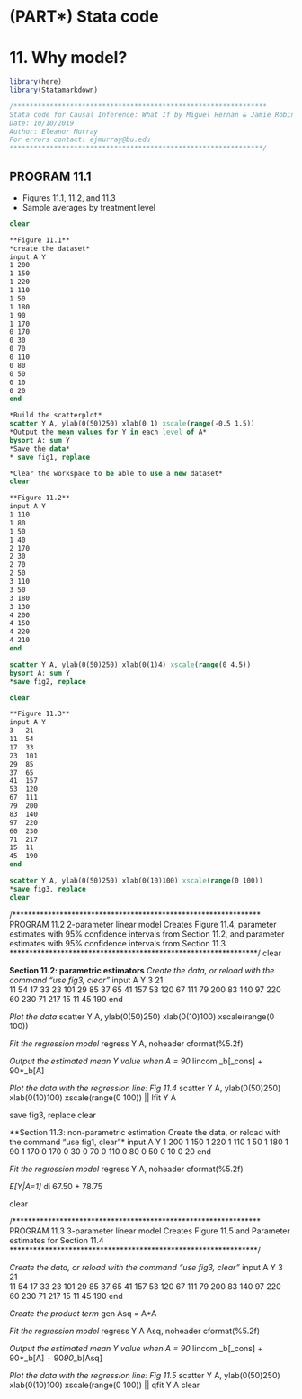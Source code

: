 # (PART\*) Stata code{-}

# 11. Why model?{-}

```r
library(here)
library(Statamarkdown)
```

```stata
/***************************************************************
Stata code for Causal Inference: What If by Miguel Hernan & Jamie Robins
Date: 10/10/2019
Author: Eleanor Murray 
For errors contact: ejmurray@bu.edu
***************************************************************/
```

  
## PROGRAM 11.1
- Figures 11.1, 11.2, and 11.3
- Sample averages by treatment level

```stata
clear

**Figure 11.1**
*create the dataset*
input A Y
1 200
1 150
1 220
1 110
1 50
1 180
1 90
1 170
0 170
0 30
0 70
0 110
0 80
0 50
0 10
0 20
end

*Build the scatterplot*
scatter Y A, ylab(0(50)250) xlab(0 1) xscale(range(-0.5 1.5))
*Output the mean values for Y in each level of A*
bysort A: sum Y
*Save the data*
* save fig1, replace
```

```stata
*Clear the workspace to be able to use a new dataset*
clear

**Figure 11.2**
input A Y
1 110
1 80
1 50
1 40
2 170
2 30
2 70
2 50
3 110
3 50
3 180
3 130
4 200
4 150
4 220
4 210
end

scatter Y A, ylab(0(50)250) xlab(0(1)4) xscale(range(0 4.5))
bysort A: sum Y
*save fig2, replace
```

```stata
clear

**Figure 11.3**
input A Y
3   21	
11	54
17	33
23	101
29	85
37	65
41	157
53	120
67	111
79	200
83	140
97	220
60	230
71	217
15	11
45  190
end

scatter Y A, ylab(0(50)250) xlab(0(10)100) xscale(range(0 100))
*save fig3, replace
clear
```

/***************************************************************
PROGRAM 11.2 
2-parameter linear model
Creates Figure 11.4,
parameter estimates with 95% confidence intervals from Section 11.2,
and parameter estimates with 95% confidence intervals from Section 11.3
***************************************************************/
clear 

**Section 11.2: parametric estimators**
*Create the data, or reload with the command "use fig3, clear"*
input A Y
3   21	
11	54
17	33
23	101
29	85
37	65
41	157
53	120
67	111
79	200
83	140
97	220
60	230
71	217
15	11
45  190
end

*Plot the data*
scatter Y A, ylab(0(50)250) xlab(0(10)100) xscale(range(0 100))

*Fit the regression model*
regress Y A, noheader cformat(%5.2f)

*Output the estimated mean Y value when A = 90*
lincom _b[_cons] + 90*_b[A]

*Plot the data with the regression line: Fig 11.4*
scatter Y A, ylab(0(50)250) xlab(0(10)100) xscale(range(0 100)) || lfit Y A

save fig3, replace
clear

**Section 11.3: non-parametric estimation*
*Create the data, or reload with the command "use fig1, clear"*
input A Y
1 200
1 150
1 220
1 110
1 50
1 180
1 90
1 170
0 170
0 30
0 70
0 110
0 80
0 50
0 10
0 20
end

*Fit the regression model*
regress Y A, noheader cformat(%5.2f)

*E[Y|A=1]*
di 67.50 + 78.75

clear

/***************************************************************
PROGRAM 11.3 
3-parameter linear model
Creates Figure 11.5 and 
Parameter estimates for Section 11.4
***************************************************************/

*Create the data, or reload with the command "use fig3, clear"*
input A Y
3   21	
11	54
17	33
23	101
29	85
37	65
41	157
53	120
67	111
79	200
83	140
97	220
60	230
71	217
15	11
45  190
end


*Create the product term*
gen Asq = A*A

*Fit the regression model*
regress Y A Asq, noheader cformat(%5.2f)

*Output the estimated mean Y value when A = 90*
lincom _b[_cons] + 90*_b[A] + 90*90*_b[Asq]

*Plot the data with the regression line: Fig 11.5*
scatter Y A, ylab(0(50)250) xlab(0(10)100) xscale(range(0 100)) || qfit Y A
clear

